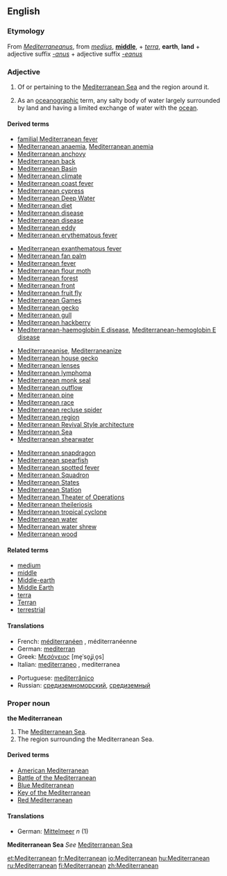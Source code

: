==English==

===Etymology===
From {{L.}} ''[[Mediterraneanus]]'', from ''[[medius]]'', '''[[middle]]''', + ''[[terra]]'', '''earth''', '''land''' + adjective suffix ''[[-anus]]'' + adjective suffix ''[[-eanus]]''

===Adjective===
{{en-adj-notcomp}}

# Of or pertaining to the [[Mediterranean Sea]] and the region around it.
# {{rfv-sense}} As an [[oceanographic]] term, any salty body of water largely surrounded by land and having a limited exchange of water with the [[ocean]].

====Derived terms====
<!--Terms derived from the ADJECTIVE-->
{{top4}}
*[[familial Mediterranean fever]]
*[[Mediterranean anaemia]], [[Mediterranean anemia]]
*[[Mediterranean anchovy]]
*[[Mediterranean back]]
*[[Mediterranean Basin]]
*[[Mediterranean climate]]
*[[Mediterranean coast fever]]
*[[Mediterranean cypress]]
*[[Mediterranean Deep Water]]
*[[Mediterranean diet]]
*[[Mediterranean disease]]
*[[Mediterranean disease]]
*[[Mediterranean eddy]]
*[[Mediterranean erythematous fever]]
{{mid4}}
*[[Mediterranean exanthematous fever]]
*[[Mediterranean fan palm]]
*[[Mediterranean fever]]
*[[Mediterranean flour moth]]
*[[Mediterranean forest]]
*[[Mediterranean front]]
*[[Mediterranean fruit fly]]
*[[Mediterranean Games]]
*[[Mediterranean gecko]]
*[[Mediterranean gull]]
*[[Mediterranean hackberry]]
*[[Mediterranean-haemoglobin E disease]], [[Mediterranean-hemoglobin E disease]]
{{mid4}}
*[[Mediterraneanise]], [[Mediterraneanize]]
*[[Mediterranean house gecko]]
*[[Mediterranean lenses]]
*[[Mediterranean lymphoma]]
*[[Mediterranean monk seal]]
*[[Mediterranean outflow]]
*[[Mediterranean pine]]
*[[Mediterranean race]]
*[[Mediterranean recluse spider]]
*[[Mediterranean region]]
*[[Mediterranean Revival Style architecture]]
*[[Mediterranean Sea]]
*[[Mediterranean shearwater]]
{{mid4}}
*[[Mediterranean snapdragon]]
*[[Mediterranean spearfish]]
*[[Mediterranean spotted fever]]
*[[Mediterranean Squadron]]
*[[Mediterranean States]]
*[[Mediterranean Station]]
*[[Mediterranean Theater of Operations]]<!--"Theater" only; this is a US term-->
*[[Mediterranean theileriosis]]
*[[Mediterranean tropical cyclone]]
*[[Mediterranean water]]
*[[Mediterranean water shrew]]
*[[Mediterranean wood]]
{{bottom}}

====Related terms====
*[[medium]]
*[[middle]]
*[[Middle-earth]]
*[[Middle Earth]]
*[[terra]]
*[[Terran]]
*[[terrestrial]]

====Translations====
{{top}}
*French: [[méditerranéen]] {{m}}, méditerranéenne {{f}}
*German: [[mediterran]] 
*Greek: [[Μεσόγειος]] [me̞ˈso̞ʝiˌo̞s] {{f}}
*Italian: [[mediterraneo]] {{m}}, mediterranea {{f}}
{{mid}}
*Portuguese: [[mediterrânico]] {{m}}
*Russian: [[средиземноморский]], [[средиземный]]
{{bottom}}

===Proper noun===
'''the Mediterranean'''

# The [[Mediterranean Sea]].
# The region surrounding the Mediterranean Sea.

====Derived terms====
<!--Terms derived from the NOUN-->
*[[American Mediterranean]]
*[[w:Battle of the Mediterranean|Battle of the Mediterranean]]
*[[Blue Mediterranean]]
*[[Key of the Mediterranean]]
*[[Red Mediterranean]]

====Translations====
*German: [[Mittelmeer]] ''n'' (1)

'''Mediterranean Sea'''
''See'' [[Mediterranean Sea]]

{{trans-top|region surrounding the Mediterranean Sea}}
{{trans-mid}}
{{trans-bottom}}

[[et:Mediterranean]]
[[fr:Mediterranean]]
[[io:Mediterranean]]
[[hu:Mediterranean]]
[[ru:Mediterranean]]
[[fi:Mediterranean]]
[[zh:Mediterranean]]